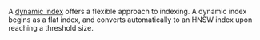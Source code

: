 A [dynamic index](/developers/weaviate/concepts/vector-index#dynamic-index) offers a flexible approach to indexing. A dynamic index begins as a flat index, and converts automatically to an HNSW index upon reaching a threshold size.